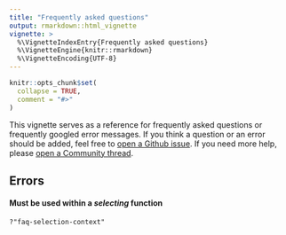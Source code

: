 ```yaml
---
title: "Frequently asked questions"
output: rmarkdown::html_vignette
vignette: >
  %\VignetteIndexEntry{Frequently asked questions}
  %\VignetteEngine{knitr::rmarkdown}
  %\VignetteEncoding{UTF-8}
---
```


```r
knitr::opts_chunk$set(
  collapse = TRUE,
  comment = "#>"
)
```

This vignette serves as a reference for frequently asked questions or
frequently googled error messages. If you think a question or an error
should be added, feel free to [open a Github
issue](https://github.com/r-lib/tidyselect/issues). If you need more
help, please [open a Community thread](https://community.rstudio.com/).


## Errors

#### Must be used within a *selecting* function

`?"faq-selection-context"`
